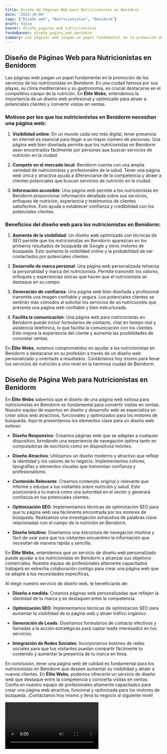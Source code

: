 ```yaml
---
title: Diseño de Páginas Web para Nutricionistas en Benidorm
date: "2023-10-04"
tags: ["Diseño web", "Nutricionistas", "Benidorm"]
draft: false
banner: diseño_paginas_web_nutricionistas
fondoBanner: diseño_pagina_web_benidorm
summary: Las páginas web juegan un papel fundamental en la promoción de los servicios de los nutricionistas en Benidorm. En una ciudad famosa por sus playas, su clima mediterráneo y su gastronomía, es crucial destacarse en el competitivo campo de la nutrición. En Élite Webs, entendemos la importancia de un diseño web profesional y optimizado para atraer a potenciales clientes y convertir visitas en ventas.
---
```



## Diseño de Páginas Web para Nutricionistas en Benidorm

Las páginas web juegan un papel fundamental en la promoción de los servicios de los nutricionistas en Benidorm. En una ciudad famosa por sus playas, su clima mediterráneo y su gastronomía, es crucial destacarse en el competitivo campo de la nutrición. En **Élite Webs**, entendemos la importancia de un diseño web profesional y optimizado para atraer a potenciales clientes y convertir visitas en ventas.

### Motivos por los que los nutricionistas en Benidorm necesitan una página web:

1. **Visibilidad online**: En un mundo cada vez más digital, tener presencia en internet es esencial para llegar a un mayor número de personas. Una página web bien diseñada permite que los nutricionistas en Benidorm sean encontrados fácilmente por personas que buscan servicios de nutrición en la ciudad.

2. **Competir en el mercado local**: Benidorm cuenta con una amplia variedad de nutricionistas y profesionales de la salud. Tener una página web única y atractiva ayuda a diferenciarse de la competencia y atraer a clientes potenciales que buscan servicios de nutrición en la ciudad.

3. **Información accesible**: Una página web permite a los nutricionistas en Benidorm proporcionar información detallada sobre sus servicios, enfoques de nutrición, experiencia y testimonios de clientes satisfechos. Esto ayuda a establecer confianza y credibilidad con los potenciales clientes.

### Beneficios del diseño web para los nutricionistas en Benidorm:

1. **Aumento de la visibilidad**: Un diseño web optimizado con técnicas de SEO permite que los nutricionistas en Benidorm aparezcan en los primeros resultados de búsqueda de Google y otros motores de búsqueda. Esto aumenta la visibilidad online y la probabilidad de ser contactados por potenciales clientes.

2. **Desarrollo de marca personal**: Una página web personalizada refuerza la personalidad y marca del nutricionista. Permite transmitir los valores, enfoques y experiencias únicas que hacen que el nutricionista se destaque en su campo.

3. **Generación de confianza**: Una página web bien diseñada y profesional transmite una imagen confiable y segura. Los potenciales clientes se sentirán más cómodos al solicitar los servicios de un nutricionista que presenta una página web confiable y bien estructurada.

4. **Facilita la comunicación**: Una página web para nutricionistas en Benidorm puede incluir formularios de contacto, chat en tiempo real y asistencia telefónica, lo que facilita la comunicación con los clientes. Esto mejora la experiencia del cliente y aumenta las posibilidades de concretar ventas.

En **Élite Webs**, estamos comprometidos en ayudar a los nutricionistas en Benidorm a destacarse en su profesión a través de un diseño web personalizado y orientado a resultados. Contáctanos hoy mismo para llevar tus servicios de nutrición a otro nivel en la hermosa ciudad de Benidorm.

<GifSeo />

<Cta />

## Diseño de Página Web para Nutricionistas en Benidorm

En **Élite Webs** sabemos que el diseño de una página web exitosa para nutricionistas en Benidorm es fundamental para convertir visitas en ventas. Nuestro equipo de expertos en diseño y desarrollo web se especializa en crear sitios web atractivos, funcionales y optimizados para los motores de búsqueda. Aquí te presentamos los elementos clave para un diseño web exitoso:

- **Diseño Responsivo**: Creamos páginas web que se adaptan a cualquier dispositivo, brindando una experiencia de navegación óptima tanto en computadoras de escritorio como en dispositivos móviles.

- **Diseño Atractivo**: Utilizamos un diseño moderno y atractivo que refleje la identidad y los valores de tu negocio. Implementamos colores, tipografías y elementos visuales que transmitan confianza y profesionalismo.

- **Contenido Relevante**: Creamos contenido original y relevante que informe y eduque a tus visitantes sobre nutrición y salud. Esto posicionará a tu marca como una autoridad en el sector y generará confianza en tus potenciales clientes.

- **Optimización SEO**: Implementamos técnicas de optimización SEO para que tu página web sea fácilmente encontrada por los motores de búsqueda. Realizamos una investigación exhaustiva de palabras clave relacionadas con el campo de la nutrición en Benidorm.

- **Diseño Intuitivo**: Diseñamos una estructura de navegación intuitiva y fácil de usar para que tus visitantes encuentren la información que necesitan de manera rápida y sencilla.

En **Élite Webs**, entendemos que un servicio de diseño web personalizado puede ayudar a los nutricionistas en Benidorm a alcanzar sus objetivos comerciales. Nuestro equipo de profesionales altamente capacitados trabajará en estrecha colaboración contigo para crear una página web que se adapte a tus necesidades específicas.

Al elegir nuestro servicio de diseño web, te beneficiarás de:

- **Diseño a medida**: Creamos páginas web personalizadas que reflejen la identidad de tu marca y se destaquen entre la competencia.

- **Optimización SEO**: Implementamos técnicas de optimización SEO para aumentar la visibilidad de tu página web y atraer tráfico orgánico.

- **Generación de Leads**: Diseñamos formularios de contacto efectivos y llamadas a la acción estratégicas para captar leads interesados en tus servicios.

- **Integración de Redes Sociales**: Incorporamos botones de redes sociales para que tus visitantes puedan compartir fácilmente tu contenido y aumentar la presencia de tu marca en línea.

En conclusión, tener una página web de calidad es fundamental para los nutricionistas en Benidorm que deseen aumentar su visibilidad y atraer a nuevos clientes. En **Élite Webs**, podemos ofrecerte un servicio de diseño web que destaque entre la competencia y convierta visitas en ventas. Confía en nuestro equipo de profesionales altamente capacitados para crear una página web atractiva, funcional y optimizada para los motores de búsqueda. ¡Contáctanos hoy mismo y lleva tu negocio al siguiente nivel!

<Video />

<CtaBot job="Nutricionistas" city="Benidorm" />

<Gmaps query="Benidorm+españa+maps" />
